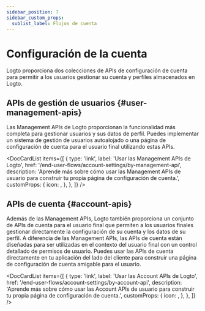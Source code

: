 ```yaml
---
sidebar_position: 7
sidebar_custom_props:
  sublist_label: Flujos de cuenta
---
```



# Configuración de la cuenta

Logto proporciona dos colecciones de APIs de configuración de cuenta para permitir a los usuarios gestionar su cuenta y perfiles almacenados en Logto.

## APIs de gestión de usuarios \{#user-management-apis}

Las Management APIs de Logto proporcionan la funcionalidad más completa para gestionar usuarios y sus datos de perfil. Puedes implementar un sistema de gestión de usuarios autoalojado o una página de configuración de cuenta para el usuario final utilizando estas APIs.

<DocCardList
  items={[
    {
      type: 'link',
      label: 'Usar las Management APIs de Logto',
      href: '/end-user-flows/account-settings/by-management-api',
      description:
        'Aprende más sobre cómo usar las Management APIs de usuario para construir tu propia página de configuración de cuenta.',
      customProps: {
        icon: <GearIcon />,
      },
    },
  ]}
/>

## APIs de cuenta \{#account-apis}

Además de las Management APIs, Logto también proporciona un conjunto de APIs de cuenta para el usuario final que permiten a los usuarios finales gestionar directamente la configuración de su cuenta y los datos de su perfil. A diferencia de las Management APIs, las APIs de cuenta están diseñadas para ser utilizadas en el contexto del usuario final con un control detallado de permisos de usuario. Puedes usar las APIs de cuenta directamente en tu aplicación del lado del cliente para construir una página de configuración de cuenta amigable para el usuario.

<DocCardList
  items={[
    {
      type: 'link',
      label: 'Usar las Account APIs de Logto',
      href: '/end-user-flows/account-settings/by-account-api',
      description:
        'Aprende más sobre cómo usar las Account APIs de usuario para construir tu propia página de configuración de cuenta.',
      customProps: {
        icon: <GearIcon />,
      },
    },
  ]}
/>
